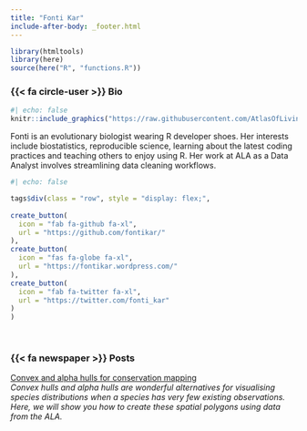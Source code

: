 ```yaml
---
title: "Fonti Kar"
include-after-body: _footer.html
---
```


```r
library(htmltools)
library(here)
source(here("R", "functions.R"))
```

### {{< fa circle-user >}} Bio 

:::{.bio-column-right}

```r
#| echo: false
knitr::include_graphics("https://raw.githubusercontent.com/AtlasOfLivingAustralia/ala-labs/main/images/people/fonti.jpg")
```
:::

:::{.bio-column-left}
Fonti is an evolutionary biologist wearing R developer shoes. Her interests include biostatistics, reproducible science, learning about the latest coding practices and teaching others to enjoy using R. Her work at ALA as a Data Analyst involves streamlining data cleaning workflows. 

```r
#| echo: false

tags$div(class = "row", style = "display: flex;",
         
create_button(
  icon = "fab fa-github fa-xl",
  url = "https://github.com/fontikar/"
),
create_button(
  icon = "fas fa-globe fa-xl",
  url = "https://fontikar.wordpress.com/"
),
create_button(
  icon = "fab fa-twitter fa-xl",
  url = "https://twitter.com/fonti_kar"
)
)
```
<br>
:::

### {{< fa newspaper >}} Posts 

[Convex and alpha hulls for conservation mapping](https://labs.ala.org.au/posts/2022-10-12_alpha-hulls/post.html)<br>
*Convex hulls and alpha hulls are wonderful alternatives for visualising species distributions when a species has very few existing observations. Here, we will show you how to create these spatial polygons using data from the ALA.*

